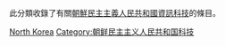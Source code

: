 {{noteTA
|G1=IT
}}
此分類收錄了有關[[朝鮮民主主義人民共和國|朝鮮民主主義人民共和國]][[資訊科技|資訊科技]]的條目。

[[Category:各國資訊科技|North Korea]]
[[Category:朝鲜民主主义人民共和国科技|Category:朝鲜民主主义人民共和国科技]]